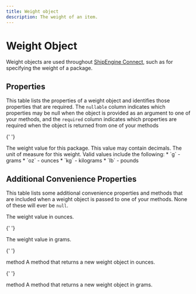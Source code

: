 ```yaml
---
title: Weight object
description: The weight of an item.
---
```


# Weight Object

Weight objects are used throughout [ShipEngine Connect](./../../index.mdx), such as for specifying the weight
of a package.

## Properties

This table lists the properties of a weight object and identifies those properties that are required. The `nullable`
column indicates which properties may be null when the object is provided as an argument to one of your methods, and the `required`
column indicates which properties are required when the object is returned from one of your methods

<Reference>

{' '}

<Field name="value" type="number" required={true} nullable={false}>
  <Description>
    The weight value for this package. This value may contain decimals.
  </Description>
</Field>

  <Field name="unit" type="string" required={true} nullable={false}>
    <Description>
      The unit of measure for this weight. Valid values include the following:
      * `g` - grams
      * `oz` - ounces
      * `kg` - kilograms
      * `lb` - pounds
    </Description>
  </Field>
</Reference>

## Additional Convenience Properties

This table lists some additional convenience properties and methods that are included when a weight object is
passed to one of your methods. None of these will ever be `null`.

<Reference>
  <Field name="ounces" type="number" >
    <Description>
      The weight value in ounces.
    </Description>
  </Field>

{' '}

<Field name="grams" type="number">
  <Description>The weight value in grams.</Description>
</Field>

{' '}

<Field name="toOunces()">
  <Type>method</Type>
  <Description>
    A method that returns a new weight object in ounces.
  </Description>
</Field>

{' '}

<Field name="toGrams()">
  <Type>method</Type>
  <Description>A method that returns a new weight object in grams.</Description>
</Field>

</Reference>
